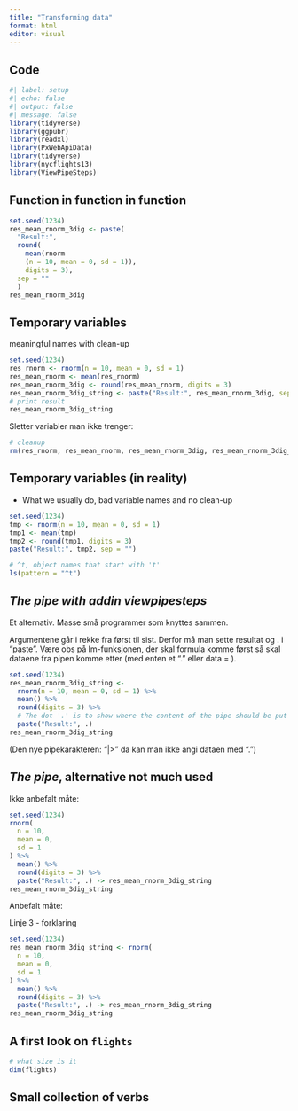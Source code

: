 ```yaml
---
title: "Transforming data"
format: html
editor: visual
---
```


## Code

```r
#| label: setup
#| echo: false
#| output: false
#| message: false
library(tidyverse)
library(ggpubr)
library(readxl)
library(PxWebApiData)
library(tidyverse)
library(nycflights13)
library(ViewPipeSteps)
```

## Function in function in function

```r
set.seed(1234)
res_mean_rnorm_3dig <- paste(
  "Result:", 
  round(
    mean(rnorm
    (n = 10, mean = 0, sd = 1)), 
    digits = 3), 
  sep = ""
  )
res_mean_rnorm_3dig
```

## Temporary variables

meaningful names with clean-up

```r
set.seed(1234)
res_rnorm <- rnorm(n = 10, mean = 0, sd = 1)
res_mean_rnorm <- mean(res_rnorm)
res_mean_rnorm_3dig <- round(res_mean_rnorm, digits = 3)
res_mean_rnorm_3dig_string <- paste("Result:", res_mean_rnorm_3dig, sep = "")
# print result
res_mean_rnorm_3dig_string
```

Sletter variabler man ikke trenger:

```r
# cleanup
rm(res_rnorm, res_mean_rnorm, res_mean_rnorm_3dig, res_mean_rnorm_3dig_string)
```

## Temporary variables (in reality)

-   What we usually do, bad variable names and no clean-up

```r
set.seed(1234)
tmp <- rnorm(n = 10, mean = 0, sd = 1)
tmp1 <- mean(tmp)
tmp2 <- round(tmp1, digits = 3)
paste("Result:", tmp2, sep = "")
```

```r
# ^t, object names that start with 't' 
ls(pattern = "^t")
```

## *The pipe with addin viewpipesteps*

Et alternativ.
Masse små programmer som knyttes sammen.

Argumentene går i rekke fra først til sist.
Derfor må man sette resultat og .
i "paste".
Være obs på lm-funksjonen, der skal formula komme først så skal dataene fra pipen komme etter (med enten et "." eller data = ).

```r
set.seed(1234)
res_mean_rnorm_3dig_string <-
  rnorm(n = 10, mean = 0, sd = 1) %>%
  mean() %>%
  round(digits = 3) %>%
  # The dot '.' is to show where the content of the pipe should be put
  paste("Result:", .)
res_mean_rnorm_3dig_string

```

(Den nye pipekarakteren: "\|\>" da kan man ikke angi dataen med ".")

## *The pipe*, alternative not much used

Ikke anbefalt måte:

```r
set.seed(1234)
rnorm(
  n = 10,
  mean = 0,
  sd = 1
) %>%
  mean() %>%
  round(digits = 3) %>%
  paste("Result:", .) -> res_mean_rnorm_3dig_string
res_mean_rnorm_3dig_string
```

Anbefalt måte:

Linje 3 - forklaring

```r
set.seed(1234)
res_mean_rnorm_3dig_string <- rnorm(
  n = 10,
  mean = 0,
  sd = 1
) %>%
  mean() %>%
  round(digits = 3) %>% 
  paste("Result:", .) -> res_mean_rnorm_3dig_string
res_mean_rnorm_3dig_string
```

## A first look on `flights`

```r
# what size is it
dim(flights)
```

## Small collection of verbs

